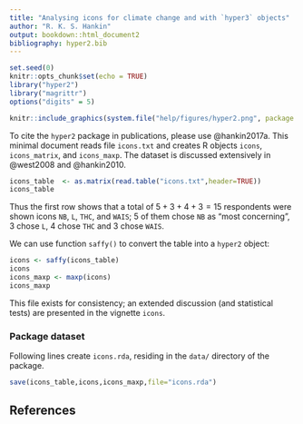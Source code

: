 ```yaml
---
title: "Analysing icons for climate change and with `hyper3` objects"
author: "R. K. S. Hankin"
output: bookdown::html_document2
bibliography: hyper2.bib
---
```


```r
set.seed(0)
knitr::opts_chunk$set(echo = TRUE)
library("hyper2")
library("magrittr")
options("digits" = 5)
```

```r
knitr::include_graphics(system.file("help/figures/hyper2.png", package = "hyper2"))
```

To cite the `hyper2` package in publications, please use @hankin2017a.
This minimal document reads file `icons.txt` and creates R objects
`icons`, `icons_matrix`, and `icons_maxp`.  The dataset is discussed
extensively in @west2008 and @hankin2010.


```r
icons_table  <- as.matrix(read.table("icons.txt",header=TRUE))
icons_table
```

Thus the first row shows that a total of $5+3+4+3=15$ respondents were
shown icons `NB`, `L`, `THC`, and `WAIS`; 5 of them chose `NB` as
"most concerning", 3 chose `L`, 4 chose `THC` and 3 chose `WAIS`.

We can use function `saffy()` to convert the table into a `hyper2`
object:

```r
icons <- saffy(icons_table)
icons
icons_maxp <- maxp(icons)
icons_maxp
```

This file exists for consistency; an extended discussion (and
statistical tests) are presented in the vignette `icons`.


### Package dataset {-}

Following lines create `icons.rda`, residing in the `data/` directory of the package.

```r
save(icons_table,icons,icons_maxp,file="icons.rda")
```

## References {-}